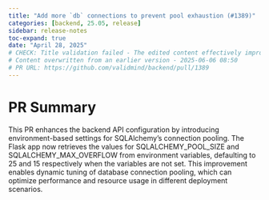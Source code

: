 ```yaml
---
title: "Add more `db` connections to prevent pool exhaustion (#1389)"
categories: [backend, 25.05, release]
sidebar: release-notes
toc-expand: true
date: "April 28, 2025"
# CHECK: Title validation failed - The edited content effectively improves the original by capitalizing the first letter, which is standard for titles or headings. It also uses backticks around "db," which is a common convention to denote code or technical terms, enhancing clarity for readers familiar with programming or database management. Overall, the edit maintains the original meaning while presenting it in a more polished and professional manner.
# Content overwritten from an earlier version - 2025-06-06 08:50
# PR URL: https://github.com/validmind/backend/pull/1389
---
```


# PR Summary

This PR enhances the backend API configuration by introducing environment-based settings for SQLAlchemy's connection pooling. The Flask app now retrieves the values for SQLALCHEMY_POOL_SIZE and SQLALCHEMY_MAX_OVERFLOW from environment variables, defaulting to 25 and 15 respectively when the variables are not set. This improvement enables dynamic tuning of database connection pooling, which can optimize performance and resource usage in different deployment scenarios.